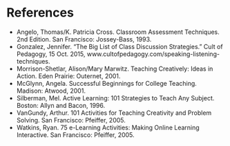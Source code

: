 # References

* Angelo, Thomas/K. Patricia Cross. Classroom Assessment Techniques. 2nd Edition. San Francisco: Jossey-Bass, 1993.
* Gonzalez, Jennifer. “The Big List of Class Discussion Strategies.” Cult of Pedagogy, 15 Oct. 2015, www.cultofpedagogy.com/speaking-listening-techniques. 
* Morrison-Shetlar, Alison/Mary Marwitz. Teaching Creatively: Ideas in Action. Eden Prairie: Outernet, 2001.
* McGlynn, Angela. Successful Beginnings for College Teaching. Madison: Atwood, 2001.
* Silberman, Mel. Active Learning: 101 Strategies to Teach Any Subject. Boston: Allyn and Bacon, 1996.
* VanGundy, Arthur. 101 Activities for Teaching Creativity and Problem Solving. San Francisco: Pfeiffer, 2005.
* Watkins, Ryan. 75 e-Learning Activities: Making Online Learning Interactive. San Francisco: Pfeiffer, 2005.